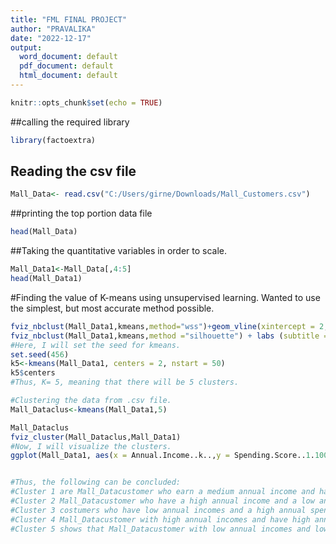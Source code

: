 ---
title: "FML FINAL PROJECT"
author: "PRAVALIKA"
date: "2022-12-17"
output:
  word_document: default
  pdf_document: default
  html_document: default
---

```{r setup, include=FALSE}
knitr::opts_chunk$set(echo = TRUE)
```

##calling the required library
```{r}
library(factoextra)
```

## Reading the csv file
```{r}
Mall_Data<- read.csv("C:/Users/girne/Downloads/Mall_Customers.csv")

```

##printing the top portion data file
```{r}
head(Mall_Data)
```

##Taking the quantitative variables in order to scale.
```{r}
 
Mall_Data1<-Mall_Data[,4:5]
head(Mall_Data1)
```


#Finding the value of K-means using unsupervised learning. Wanted to use the simplest, but most accurate method possible. 
```{r} 
fviz_nbclust(Mall_Data1,kmeans,method="wss")+geom_vline(xintercept = 2,linetype= 5)+labs(subtitle = "Elbow Method")
fviz_nbclust(Mall_Data1,kmeans,method ="silhouette") + labs (subtitle = "Silhouette Method")
#Here, I will set the seed for kmeans. 
set.seed(456)
k5<-kmeans(Mall_Data1, centers = 2, nstart = 50)
k5$centers
#Thus, K= 5, meaning that there will be 5 clusters. 
```

```{r}
#Clustering the data from .csv file. 
Mall_Dataclus<-kmeans(Mall_Data1,5)

Mall_Dataclus
fviz_cluster(Mall_Dataclus,Mall_Data1)
#Now, I will visualize the clusters. 
ggplot(Mall_Data1, aes(x = Annual.Income..k..,y = Spending.Score..1.100.)) +geom_point(stat = "identity", aes(color=as.factor(Mall_Dataclus$cluster)))+ scale_color_discrete(name="k",breaks=c("1", "2", "3", "4", "5"),labels=c("Cluster1", "Cluster2","Cluster3", "Cluster4", "Cluster5"))+ ggtitle("Mall_Datacustomer Segmentation")


#Thus, the following can be concluded:
#Cluster 1 are Mall_Datacustomer who earn a medium annual income and have a medium annual spending rate. 
#Cluster 2 Mall_Datacustomer who have a high annual income and a low annual spending rate. 
#Cluster 3 costumers who have low annual incomes and a high annual spending rates.
#Cluster 4 Mall_Datacustomer with high annual incomes and have high annual spending rates. 
#Cluster 5 shows that Mall_Datacustomer with low annual incomes and low annual spending rates. 
```


